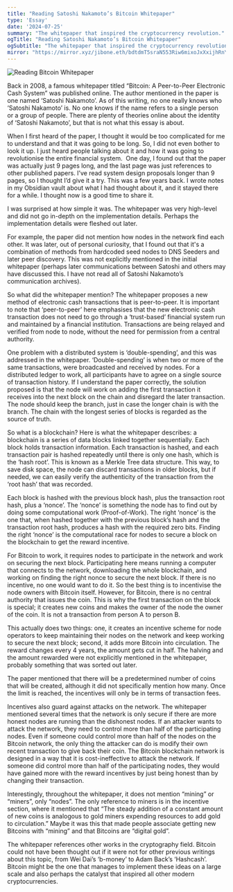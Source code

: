 ```yaml
---
title: "Reading Satoshi Nakamoto’s Bitcoin Whitepaper"
type: 'Essay'
date: '2024-07-25'
summary: "The whitepaper that inspired the cryptocurrency revolution."
ogTitle: "Reading Satoshi Nakamoto’s Bitcoin Whitepaper"
ogSubtitle: "The whitepaper that inspired the cryptocurrency revolution."
mirror: "https://mirror.xyz/jibone.eth/bdtdmT5sraN553Riw6mixoJxXxijhRnYI5YvpdXh3iY?referrerAddress=0x8C4bD387aDD8AeF519819972986d16095a118799"
---
```


![Reading Bitcoin Whitepaper](/imgs/essays/bitcoin-whitepaper.webp)

Back in 2008, a famous whitepaper titled “Bitcoin: A Peer-to-Peer Electronic Cash System” was published online. The author mentioned in the paper is one named ‘Satoshi Nakamoto’. As of this writing, no one really knows who ‘Satoshi Nakamoto’ is. No one knows if the name refers to a single person or a group of people. There are plenty of theories online about the identity of ‘Satoshi Nakamoto’, but that is not what this essay is about.

When I first heard of the paper, I thought it would be too complicated for me to understand and that it was going to be long. So, I did not even bother to look it up. I just heard people talking about it and how it was going to revolutionise the entire financial system.
 One day, I found out that the paper was actually just 9 pages long, and the last page was just references to other published papers. I’ve read system design proposals longer than 9 pages, so I thought I’d give it a try. This was a few years back. I wrote notes in my Obsidian vault about what I had thought about it, and it stayed there for a while. I thought now is a good time to share it.

I was surprised at how simple it was. The whitepaper was very high-level and did not go in-depth on the implementation details. Perhaps the implementation details were fleshed out later.

For example, the paper did not mention how nodes in the network find each other. It was later, out of personal curiosity, that I found out that it's a combination of methods from hardcoded seed nodes to DNS Seeders and later peer discovery. This was not explicitly mentioned in the initial whitepaper (perhaps later communications between Satoshi and others may have discussed this. I have not read all of Satoshi Nakamoto’s communication archives).

So what did the whitepaper mention? The whitepaper proposes a new method of electronic cash transactions that is peer-to-peer. It is important to note that ‘peer-to-peer’ here emphasises that the new electronic cash transaction does not need to go through a ‘trust-based’ financial system run and maintained by a financial institution. Transactions are being relayed and verified from node to node, without the need for permission from a central authority.

One problem with a distributed system is ‘double-spending’, and this was addressed in the whitepaper. ‘Double-spending’ is when two or more of the same transactions, were broadcasted and received by nodes. For a distributed ledger to work, all participants have to agree on a single source of transaction history. If I understand the paper correctly, the solution proposed is that the node will work on adding the first transaction it receives into the next block on the chain and disregard the later transaction. The node should keep the branch, just in case the longer chain is with the branch. The chain with the longest series of blocks is regarded as the source of truth.

So what is a blockchain? Here is what the whitepaper describes: a blockchain is a series of data blocks linked together sequentially. Each block holds transaction information. Each transaction is hashed, and each transaction pair is hashed repeatedly until there is only one hash, which is the ‘hash root’. This is known as a Merkle Tree data structure. This way, to save disk space, the node can discard transactions in older blocks, but if needed, we can easily verify the authenticity of the transaction from the ‘root hash’ that was recorded.

Each block is hashed with the previous block hash, plus the transaction root hash, plus a ‘nonce’. The ‘nonce’ is something the node has to find out by doing some computational work (Proof-of-Work). The right ‘nonce’ is the one that, when hashed together with the previous block’s hash and the transaction root hash, produces a hash with the required zero bits. Finding the right ‘nonce’ is the computational race for nodes to secure a block on the blockchain to get the reward incentive.

For Bitcoin to work, it requires nodes to participate in the network and work on securing the next block. Participating here means running a computer that connects to the network, downloading the whole blockchain, and working on finding the right nonce to secure the next block. If there is no incentive, no one would want to do it. So the best thing is to incentivise the node owners with Bitcoin itself. However, for Bitcoin, there is no central authority that issues the coin. This is why the first transaction on the block is special; it creates new coins and makes the owner of the node the owner of the coin. It is not a transaction from person A to person B.

This actually does two things: one, it creates an incentive scheme for node operators to keep maintaining their nodes on the network and keep working to secure the next block; second, it adds more Bitcoin into circulation. The reward changes every 4 years, the amount gets cut in half. The halving and the amount rewarded were not explicitly mentioned in the whitepaper, probably something that was sorted out later.

The paper mentioned that there will be a predetermined number of coins that will be created, although it did not specifically mention how many. Once the limit is reached, the incentives will only be in terms of transaction fees.

Incentives also guard against attacks on the network. The whitepaper mentioned several times that the network is only secure if there are more honest nodes are running than the dishonest nodes. If an attacker wants to attack the network, they need to control more than half of the participating nodes. Even if someone could control more than half of the nodes on the Bitcoin network, the only thing the attacker can do is modify their own recent transaction to give back their coin. The Bitcoin blockchain network is designed in a way that it is cost-ineffective to attack the network. If someone did control more than half of the participating nodes, they would have gained more with the reward incentives by just being honest than by changing their transaction.

Interestingly, throughout the whitepaper, it does not mention “mining” or “miners”, only “nodes”. The only reference to miners is in the incentive section, where it mentioned that “The steady addition of a constant amount of new coins is analogous to gold miners expending resources to add gold to circulation.” Maybe it was this that made people associate getting new Bitcoins with “mining” and that Bitcoins are “digital gold”.

The whitepaper references other works in the cryptography field. Bitcoin could not have been thought out if it were not for other previous writings about this topic, from Wei Dai’s ‘b-money’ to Adam Back’s ‘Hashcash’. Bitcoin might be the one that manages to implement these ideas on a large scale and also perhaps the catalyst that inspired all other modern cryptocurrencies.
